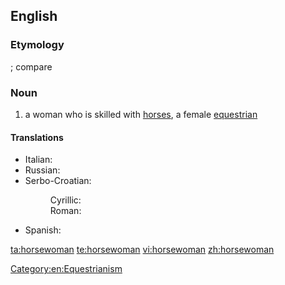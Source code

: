 ==English==

===Etymology===
{{compound|horse|woman}}; compare {{term|horseman}}

===Noun===
{{en-noun|horsewomen}}

# a woman who is skilled with [[horse]]s, a female [[equestrian]]

====Translations====
{{trans-top|a female equestrian}}
{{trans-mid}}
* Italian: {{t|it|amazzone|f}}
* Russian: {{t|ru|амазонка|f|tr=amazónka|alt=амазо́нка|sc=Cyrl}}
* Serbo-Croatian:
*: Cyrillic: {{t|sh|jahačica|f|alt=jahàčica|sc=Cyrl}}
*: Roman: {{t|sh|јахачица|f|alt=јаха̀чица}}
* Spanish: {{t|es|jinete|m|f}}
{{trans-bottom}}

[[Category:en:Equestrianism]]

[[ta:horsewoman]]
[[te:horsewoman]]
[[vi:horsewoman]]
[[zh:horsewoman]]